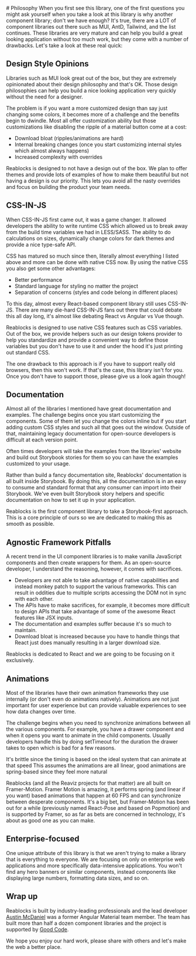 
<Meta title="Docs/Getting Started/Philosophy" />
# Philosophy
When you first see this library, one of the first questions you
might ask yourself when you take a look at this library is
why another component library; don't we have enough? It's true,
there are a LOT of component libraries out there such as MUI, AntD,
Tailwind, and the list continues. These libraries are very mature and
can help you build a great looking application without too much work,
but they come with a number of drawbacks. Let's take a look at these real quick:

## Design Style Opinions
Libraries such as MUI look great out of the box, but they are extremely
opinionated about their design philosophy and that's OK. Those design
philosophies can help you build a nice looking application very quickly
without the need for a designer.

The problem is if you want a more customized design than say just changing
some colors, it becomes more of a challenge and the benefits begin to dwindle.
Most all offer customization ability but those customizations like disabling the
ripple of a material button come at a cost:

- Download bloat (ripples/animations are hard)
- Internal breaking changes (once you start customizing internal styles which
almost always happens)
- Increased complexity with overrides

Reablocks is designed to not have a design out of the box. We plan to offer themes and provide lots of examples of how to make them beautiful but not having a design is our priority. This lets you avoid all the nasty overrides and focus on building the product your team needs.

## CSS-IN-JS
When CSS-IN-JS first came out, it was a game changer. It allowed developers the
ability to write runtime CSS which allowed us to break away from the build time
variables we had in LESS/SASS. The ability to do calculations on sizes, dynamically
change colors for dark themes and provide a nice type-safe API.

CSS has matured so much since then, literally almost everything I listed above and
more can be done with native CSS now. By using the native CSS you also get some
other advantages:

- Better performance
- Standard language for styling no matter the project
- Separation of concerns (styles and code belong in different places)

To this day, almost every React-based component library still uses CSS-IN-JS.
There are many die-hard CSS-IN-JS fans out there that could debate this all day long,
it's almost like debating React vs Angular vs Vue though.

Reablocks is designed to use native CSS features such as CSS variables.
Out of the box, we provide helpers such as our design tokens provider to
help you standardize and provide a convenient way to define those variables
but you don't have to use it and under the hood it's just printing out standard CSS.

The one drawback to this approach is if you have to support really old browsers,
then this won't work. If that's the case, this library isn't for you. Once you don't
have to support those, please give us a look again though!

## Documentation
Almost all of the libraries I mentioned have great documentation and examples.
The challenge begins once you start customizing the components. Some of them let
you change the colors inline but if you start adding custom CSS styles and such
all that goes out the window. Outside of that, maintaining legacy documentation
for open-source developers is difficult at each version point.

Often times developers will take the examples from the libraries' website and
build out Storybook stories for them so you can have the examples customized to your usage.

Rather than build a fancy documentation site, Reablocks' documentation is
all built inside Storybook. By doing this, all the documentation is in an
easy to consume and standard format that any consumer can import into
their Storybook. We've even built Storybook story helpers and specific
documentation on how to set it up in your application.

Reablocks is the first component library to take a Storybook-first approach.
This is a core principle of ours so we are dedicated to making this as smooth as possible.

## Agnostic Framework Pitfalls
A recent trend in the UI component libraries is to make vanilla JavaScript
components and then create wrappers for them. As an open-source developer,
I understand the reasoning, however, it comes with sacrifices.

- Developers are not able to take advantage of native capabilities and instead
monkey patch to support the various frameworks. This can result in oddities due
to multiple scripts accessing the DOM not in sync with each other.
- The APIs have to make sacrifices, for example, it becomes more difficult to
design APIs that take advantage of some of the awesome React features like JSX inputs.
- The documentation and examples suffer because it's so much to maintain.
- Download bloat is increased because you have to handle things that React just
does manually resulting in a larger download size.

Reablocks is dedicated to React and we are going to be focusing on it exclusively.

## Animations
Most of the libraries have their own animation frameworks
they use internally (or don't even do animations natively).
Animations are not just important for user experience but can provide
valuable experiences to see how data changes over time.

The challenge begins when you need to synchronize animations between
all the various components. For example, you have a drawer component
and when it opens you want to animate in the child components. Usually
developers handle this by doing setTimeout for the duration the drawer
takes to open which is bad for a few reasons.

It's brittle since the timing is based on the ideal system that can animate at that speed
This assumes the animations are all linear, good animations are
spring-based since they feel more natural

Reablocks (and all the Reaviz projects for that matter) are all built on Framer-Motion.
Framer Motion is amazing, it performs spring (and linear if you want) based animations
that happen at 60 FPS and can synchronize between desperate components.
It's a big bet, but Framer-Motion has been out for a while (previously named
React-Pose and based on Popmotion) and is supported by Framer, so as far as bets
are concerned in technology, it's about as good one as you can make.

## Enterprise-focused
One unique attribute of this library is that we aren't trying to make a
library that is everything to everyone. We are focusing on only on
enterprise web applications and more specifically data-intensive applications.
You won't find any hero banners or similar components, instead components like
displaying large numbers, formatting data sizes, and so on.

## Wrap up
Reablocks is built by industry-leading professionals and the lead developer
[Austin McDaniel](https://github.com/amcdnl) was a former Angular Material team
member. The team has built  more than half a dozen component libraries and the project
is supported by [Good Code](https://goodcode.us).

We hope you enjoy our hard work, please share with others and let's
make the web a better place.
